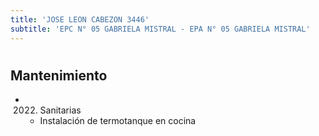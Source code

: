 ```yaml
---
title: 'JOSE LEON CABEZON 3446'
subtitle: 'EPC N° 05 GABRIELA MISTRAL - EPA N° 05 GABRIELA MISTRAL'
---
```


#


## Mantenimiento

*  (2022) Sanitarias 
    + Instalación de termotanque en cocina



